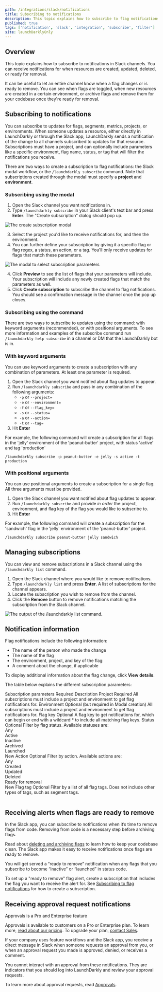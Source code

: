 ```yaml
---
path: /integrations/slack/notifications
title: Subscribing to notifications
description: This topic explains how to subscribe to flag notifications in Slack channels.
published: true
tags: ['notification', 'slack', 'integration', 'subscribe', 'filter']
site: launchDarklyOnly
---
```


## Overview

This topic explains how to subscribe to notifications in Slack channels. You can receive notifications for when resources are created, updated, deleted, or ready for removal.

It can be useful to let an entire channel know when a flag changes or is ready to remove. You can see when flags are toggled, when new resources are created in a certain environment, or archive flags and remove them for your codebase once they're ready for removal.

## Subscribing to notifications

You can subscribe to updates for flags, segments, metrics, projects, or environments. When someone updates a resource, either directly in LaunchDarkly or through the Slack app, LaunchDarkly sends a notification of the change to all channels subscribed to updates for that resource. Subscriptions must have a project, and can optionally include parameters like a specific environment, flag name, status, or tag that will filter the notifications you receive.

There are two ways to create a subscription to flag notifications: the Slack modal workflow, or the `/launchdarkly subscribe` command. Note that subscriptions created through the modal must specify a **project** and **environment**.

### Subscribing using the modal

1. Open the Slack channel you want notifications in.
2. Type `/launchdarkly subscribe` in your Slack client's text bar and press **Enter**. The "Create subscription" dialog should pop up.

![The create subscription modal](slack-project-select-modal.png)

3. Select the project you'd like to receive notifications for, and then the environment.
4. You can further define your subscription by giving it a specific flag or flag regex, a status, an action, or a tag. You'll only receive updates for flags that match these parameters.

![The modal to select subscription parameters](slack-subscription-parameter-select-modal.png)

4. Click **Preview** to see the list of flags that your parameters will include. Your subscription will include any newly created flags that match the parameters as well.
5. Click **Create subscription** to subscribe the channel to flag notifications. You should see a confirmation message in the channel once the pop up closes.


### Subscribing using the command

There are two ways to subscribe to updates using the command: with keyword arguments (recommended), or with positional arguments. To see more information and examples of the subscribe command run `/launchdarkly help subscribe` in a channel or DM that the LaunchDarkly bot is in.

### With keyword arguments

You can use keyword arguments to create a subscription with any combination of parameters. At least one parameter is required.

1. Open the Slack channel you want notified about flag updates to appear.
2. Run `/launchdarkly subscribe` and pass in any combination of the following arguments:
   - `-p` or `--project=`
   - `-e` or `--environment=`
   - `-f` or `--flag_key=`
   - `-s` or `--status=`
   - `-a` or `--action=`
   - `-t` or `--tag=`
3. Hit **Enter**

For example, the following command will create a subscription for all flags in the 'jelly' environment of the 'peanut-butter' project, with status 'active' and tag 'production'
```
/launchdarkly subscribe -p peanut-butter -e jelly -s active -t production
```


### With positional arguments

You can use positional arguments to create a subscription for a single flag. All three arguments must be provided.

1. Open the Slack channel you want notified about flag updates to appear.
2. Run `/launchdarkly subscribe` and provide *in order* the project, environment, and flag key of the flag you would like to subscribe to.
3. Hit **Enter**

For example, the following command will create a subscription for the 'sandwich' flag in the 'jelly' environment of the 'peanut-butter' project.
```
/launchdarkly subscribe peanut-butter jelly sandwich
```

## Managing subscriptions

You can view and remove subscriptions in a Slack channel using the `/launchdarkly list` command.

1. Open the Slack channel where you would like to remove notifications.
2. Type `/launchdarkly list` and press **Enter**. A list of subscriptions for the channel appears.
3. Locate the subscription you wish to remove from the channel.
4. Click the **Remove** button to remove notifications matching the subscription from the Slack channel.

![The output of the `/launchdarkly list` command.](slack-manage-subscriptions.png)

## Notification information

Flag notifications include the following information:

- The name of the person who made the change
- The name of the flag
- The environment, project, and key of the flag
- A comment about the change, if applicable

To display additional information about the flag change, click **View details**.

The table below explains the different subscription parameters:

<Table>
  <TableHeader>
    <TableHeadCell>Subscription parameters</TableHeadCell>
    <TableHeadCell>Required</TableHeadCell>
    <TableHeadCell>Description</TableHeadCell>
  </TableHeader>
  <TableBody>
    <TableRow>
      <TableCell>Project</TableCell>
      <TableCell>Required</TableCell>
      <TableCell>
        All subscriptions must include a project and environment to get flag notifications for.
      </TableCell>
    </TableRow>
    <TableRow>
      <TableCell>Environment</TableCell>
      <TableCell>Optional (but required in Modal creation)</TableCell>
      <TableCell>
        All subscriptions must include a project and environment to get flag notifications for.
      </TableCell>
    </TableRow>
    <TableRow>
      <TableCell>Flag key</TableCell>
      <TableCell>Optional</TableCell>
      <TableCell>
        A flag key to get notifications for, which can begin or end with a wildcard * to include all matching flag keys.
      </TableCell>
    </TableRow>
    <TableRow>
      <TableCell>Status</TableCell>
      <TableCell>Optional</TableCell>
      <TableCell>
        Filter by flag status. Available statuses are:
        <br />
        Any
        <br />
        Active
        <br />
        Inactive
        <br />
        Archived
        <br />
        Launched
        <br />
        New
      </TableCell>
    </TableRow>
    <TableRow>
      <TableCell>Action</TableCell>
      <TableCell>Optional</TableCell>
      <TableCell>
        Filter by action. Available actions are:
        <br />
        Any
        <br />
        Created
        <br />
        Updated
        <br />
        Deleted
        <br />
        Ready for removal
        <br />
        New
      </TableCell>
    </TableRow>
    <TableRow>
      <TableCell>Flag tag</TableCell>
      <TableCell>Optional</TableCell>
      <TableCell>
        Filter by a list of all flag tags. Does not include other types of tags, such as segment tags.
      </TableCell>
    </TableRow>
  </TableBody>
</Table>

## Receiving alerts when flags are ready to remove

In the Slack app, you can subscribe to notifications when it’s time to remove flags from code. Removing from code is a necessary step before archiving flags.

Read about [deleting and archiving flags](/home/code/flag-archive) to learn how to keep your codebase clean. The Slack app makes it easy to receive notifications once flags are ready to remove.

You will get served a “ready to remove” notification when any flags that you subscribe to become “inactive” or “launched” in status code.

To set up a "ready to remove" flag alert, create a subscription that includes the flag you want to receive the alert for. See [Subscribing to flag notifications](/integrations/slack/notifications#subscribing-to-flag-notifications) for how to create a subscription.

## Receiving approval request notifications

<Callout intent="primary">
<CalloutTitle>Approvals is a Pro and Enterprise feature</CalloutTitle>
<CalloutDescription>

Approvals is available to customers on a Pro or Enterprise plan. To learn more, [read about our pricing](https://launchdarkly.com/pricing/). To upgrade your plan, [contact Sales](https://launchdarkly.com/contact-sales/).

</CalloutDescription>
</Callout>

If your company uses feature workflows and the Slack app, you receive a direct message in Slack when someone requests an approval from you, or when an approval request you made is approved, denied, or receives a comment.

You cannot interact with an approval from these notifications. They are indicators that you should log into LaunchDarkly and review your approval requests.

To learn more about approval requests, read [Approvals](/home/feature-workflows/approvals).
